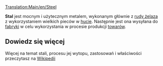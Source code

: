 [[Translation:Main/en/Steel]]{{en/-}}
{{pl/Ładunek|
name=Stal|
image=Steel.png|
produced=[[Main/pl/Huta|Huta]]|
accepted=[[Main/pl/Fabryka|Fabryka]]
}}

'''Stal''' jest mocnym i użytecznym metalem, wykonanym głównie z [[Main/pl/Ruda żelaza|rudy żelaza]] z wykorzystaniem wielkich pieców w [[Main/pl/Huta|hucie]]. Następnie jest ona wysyłana do [[Main/pl/Fabryka|fabryki]] w celu wykorzystania w procesie produkcji [[Main/pl/Towary|towarów]]. 

==Dowiedz się więcej==
Więcej na temat stali, procesu jej wytopu, zastosowań i właściwości przeczytasz na [https://pl.wikipedia.org/wiki/Stal Wikipedii]

{{pl/Navbox Ładunek}}